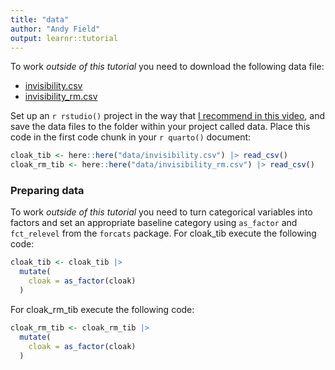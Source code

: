 ```yaml
---
title: "data"
author: "Andy Field"
output: learnr::tutorial
---
```


To work *outside of this tutorial* you need to download the following data file:

* [invisibility.csv](https://www.discovr.rocks/csv/invisibility.csv)
* [invisibility_rm.csv](https://www.discovr.rocks/csv/invisibility_rm.csv)

Set up an `r rstudio()` project in the way that [I recommend in this video](https://youtu.be/mqT7c17tofE?si=R0aSApz66fGQKESl), and save the data files to the folder within your project called [data]{.alt}. Place this code in the first code chunk in your `r quarto()` document:

```r
cloak_tib <- here::here("data/invisibility.csv") |> read_csv()
cloak_rm_tib <- here::here("data/invisibility_rm.csv") |> read_csv()
```

### Preparing data

To work *outside of this tutorial* you need to turn categorical variables into factors and set an appropriate baseline category using `as_factor` and `fct_relevel` from the `forcats` package. For [cloak_tib]{.alt} execute the following code:

```r
cloak_tib <- cloak_tib |> 
  mutate(
    cloak = as_factor(cloak)
  )
```

For [cloak_rm_tib]{.alt} execute the following code:

```r
cloak_rm_tib <- cloak_rm_tib |>
  mutate(
    cloak = as_factor(cloak)
  )
```